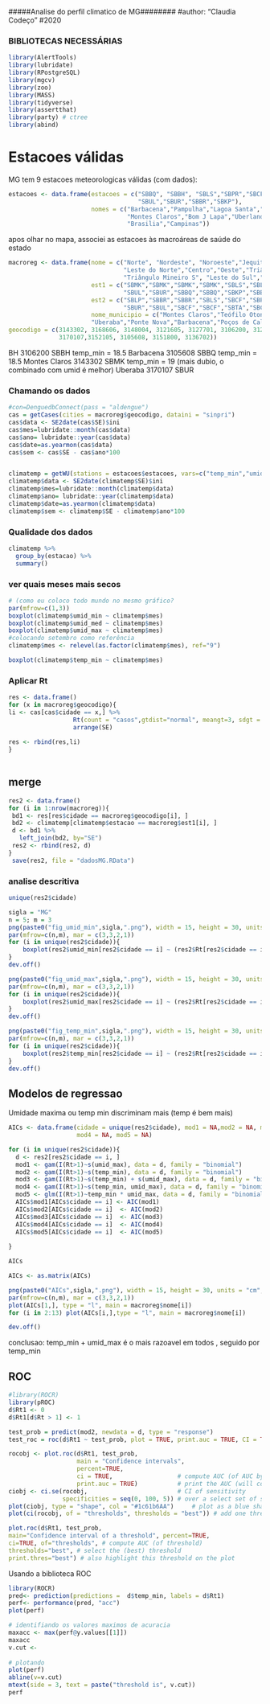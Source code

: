 #####Analise do perfil climatico de MG########
#author: "Claudia Codeço"
#2020

### BIBLIOTECAS NECESSÁRIAS
```r
library(AlertTools)
library(lubridate)
library(RPostgreSQL)
library(mgcv)
library(zoo)
library(MASS)
library(tidyverse)
library(assertthat)
library(party) # ctree
library(abind)
```

# Estacoes válidas

MG tem 9 estacoes meteorologicas válidas (com dados): 

```r
estacoes <- data.frame(estacoes = c("SBBQ", "SBBH", "SBLS","SBPR","SBCF","SBMK","SBPL",
                                    "SBUL","SBUR","SBBR","SBKP"),
                       nomes = c("Barbacena","Pampulha","Lagoa Santa","BH","Confins",
                                 "Montes Claros","Bom J Lapa","Uberlandia","Uberaba",
                                 "Brasilia","Campinas"))
```

apos olhar no mapa, associei as estacoes às macroáreas de saúde do estado

```r
macroreg <- data.frame(nome = c("Norte", "Nordeste", "Noroeste","Jequitinhonha",
                                "Leste do Norte","Centro","Oeste","Triâgulo Mineiro N",
                                "Triângulo Mineiro S", "Leste do Sul","CentroSul","Sul","Sudeste"),
                       est1 = c("SBMK","SBMK","SBMK","SBMK","SBLS","SBLS","SBLS",
                                "SBUL","SBUR","SBBQ","SBBQ","SBKP","SBBQ"),
                       est2 = c("SBLP","SBBR","SBBR","SBLS","SBCF","SBPR","SBCF",
                                "SBUR","SBUL","SBCF","SBCF","SBTA","SBCF"),
                       nome_municipio = c("Montes Claros","Teófilo Otoni","Pato de Minas","Diamantina","Gov Valadares", "Belo Horizonte","Divinópolis","Uberlandia",
                       "Uberaba","Ponte Nova","Barbacena","Poços de Caldas","Juiz de Fora"),
geocodigo = c(3143302, 3168606, 3148004, 3121605, 3127701, 3106200, 3122306, 3170206,
              3170107,3152105, 3105608, 3151800, 3136702))
```


BH 3106200 SBBH temp_min = 18.5
Barbacena 3105608 SBBQ temp_min = 18.5
Montes Claros 3143302 SBMK temp_min = 19 (mais dubio, o combinado com umid é melhor)
Uberaba 3170107 SBUR 


### Chamando os dados

```r
#con=DenguedbConnect(pass = "aldengue")
cas = getCases(cities = macroreg$geocodigo, dataini = "sinpri")
cas$data <- SE2date(cas$SE)$ini
cas$mes=lubridate::month(cas$data)
cas$ano= lubridate::year(cas$data)
cas$date=as.yearmon(cas$data)
cas$sem <- cas$SE - cas$ano*100


climatemp = getWU(stations = estacoes$estacoes, vars=c("temp_min","umid_min","umid_med","umid_max"))
climatemp$data <- SE2date(climatemp$SE)$ini
climatemp$mes=lubridate::month(climatemp$data)
climatemp$ano= lubridate::year(climatemp$data)
climatemp$date=as.yearmon(climatemp$data)
climatemp$sem <- climatemp$SE - climatemp$ano*100

```

### Qualidade dos dados

```r
climatemp %>%
  group_by(estacao) %>%
  summary()
```

### ver quais meses mais secos

```r
# (como eu coloco todo mundo no mesmo gráfico?
par(mfrow=c(1,3))
boxplot(climatemp$umid_min ~ climatemp$mes)
boxplot(climatemp$umid_med ~ climatemp$mes)
boxplot(climatemp$umid_max ~ climatemp$mes)
#colocando setembro como referência
climatemp$mes <- relevel(as.factor(climatemp$mes), ref="9")
```

```r
boxplot(climatemp$temp_min ~ climatemp$mes)
```


### Aplicar Rt

```r
res <- data.frame()
for (x in macroreg$geocodigo){
li <- cas[cas$cidade == x,] %>%
                  Rt(count = "casos",gtdist="normal", meangt=3, sdgt = 1) %>%
                  arrange(SE)
            
res <- rbind(res,li)      
}
  
```


## merge


```r
res2 <- data.frame()
for (i in 1:nrow(macroreg)){
 bd1 <- res[res$cidade == macroreg$geocodigo[i], ]
 bd2 <- climatemp[climatemp$estacao == macroreg$est1[i], ]
 d <- bd1 %>%
   left_join(bd2, by="SE")
 res2 <- rbind(res2, d)
}
 save(res2, file = "dadosMG.RData")
```


### analise descritiva

```r
unique(res2$cidade)
```



```r
sigla = "MG"
n = 5; m = 3
png(paste0("fig_umid_min",sigla,".png"), width = 15, height = 30, units = "cm", res = 100)
par(mfrow=c(n,m), mar = c(3,3,2,1))
for (i in unique(res2$cidade)){
    boxplot(res2$umid_min[res2$cidade == i] ~ (res2$Rt[res2$cidade == i] > 1), notch = T, main = i) 
}
dev.off()

```

```r
png(paste0("fig_umid_max",sigla,".png"), width = 15, height = 30, units = "cm", res = 100)
par(mfrow=c(n,m), mar = c(3,3,2,1))
for (i in unique(res2$cidade)){
    boxplot(res2$umid_max[res2$cidade == i] ~ (res2$Rt[res2$cidade == i] > 1), notch = T, main = i) 
}
dev.off()
```


```r
png(paste0("fig_temp_min",sigla,".png"), width = 15, height = 30, units = "cm", res = 100)
par(mfrow=c(n,m), mar = c(3,3,2,1))
for (i in unique(res2$cidade)){
    boxplot(res2$temp_min[res2$cidade == i] ~ (res2$Rt[res2$cidade == i] > 1), notch = T, main = i) 
}
dev.off()
```

## Modelos de regressao 
Umidade maxima ou temp min discriminam mais (temp é bem mais)


```r
AICs <- data.frame(cidade = unique(res2$cidade), mod1 = NA,mod2 = NA, mod3 = NA,
                   mod4 = NA, mod5 = NA)

for (i in unique(res2$cidade)){
  d <- res2[res2$cidade == i, ]
  mod1 <- gam(I(Rt>1)~s(umid_max), data = d, family = "binomial")
  mod2 <- gam(I(Rt>1)~s(temp_min), data = d, family = "binomial")
  mod3 <- gam(I(Rt>1)~s(temp_min) + s(umid_max), data = d, family = "binomial")
  mod4 <- gam(I(Rt>1)~s(temp_min, umid_max), data = d, family = "binomial")
  mod5 <- glm(I(Rt>1)~temp_min * umid_max, data = d, family = "binomial")
  AICs$mod1[AICs$cidade == i] <- AIC(mod1)
  AICs$mod2[AICs$cidade == i]  <- AIC(mod2)
  AICs$mod3[AICs$cidade == i]  <- AIC(mod3)
  AICs$mod4[AICs$cidade == i]  <- AIC(mod4)
  AICs$mod5[AICs$cidade == i]  <- AIC(mod5)
  
}

AICs

```

```r
AICs <- as.matrix(AICs)

png(paste0("AICs",sigla,".png"), width = 15, height = 30, units = "cm", res = 100)
par(mfrow=c(n,m), mar = c(3,3,2,1))
plot(AICs[1,], type = "l", main = macroreg$nome[i])
for (i in 2:13) plot(AICs[i,],type = "l", main = macroreg$nome[i])

dev.off()


```

conclusao: 
temp_min + umid_max é o mais razoavel em todos , seguido por temp_min





## ROC

```r
#library(ROCR)
library(pROC)
d$Rt1 <- 0
d$Rt1[d$Rt > 1] <- 1

test_prob = predict(mod2, newdata = d, type = "response")
test_roc = roc(d$Rt1 ~ test_prob, plot = TRUE, print.auc = TRUE, CI = TRUE)

```

```r
rocobj <- plot.roc(d$Rt1, test_prob,
                   main = "Confidence intervals", 
                   percent=TRUE,
                   ci = TRUE,                  # compute AUC (of AUC by default)
                   print.auc = TRUE)           # print the AUC (will contain the CI)
ciobj <- ci.se(rocobj,                         # CI of sensitivity
               specificities = seq(0, 100, 5)) # over a select set of specificities
plot(ciobj, type = "shape", col = "#1c61b6AA")     # plot as a blue shape
plot(ci(rocobj, of = "thresholds", thresholds = "best")) # add one threshold
```

```r
plot.roc(d$Rt1, test_prob,
main="Confidence interval of a threshold", percent=TRUE,
ci=TRUE, of="thresholds", # compute AUC (of threshold)
thresholds="best", # select the (best) threshold
print.thres="best") # also highlight this threshold on the plot
```

Usando a biblioteca ROC

```r
library(ROCR)
pred<- prediction(predictions =  d$temp_min, labels = d$Rt1)
perf<- performance(pred, "acc")
plot(perf)

# identifiando os valores maximos de acuracia
maxacc <- max(perf@y.values[[1]]) 
maxacc
v.cut <- 
  
# plotando
plot(perf)
abline(v=v.cut)
mtext(side = 3, text = paste("threshold is", v.cut))
perf
```







